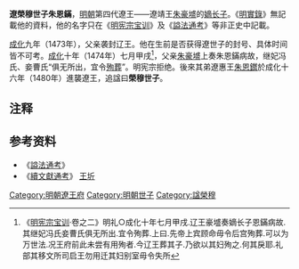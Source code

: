 '''遼榮穆世子朱恩鏋'''{{BD|15世纪|1452年前|1474年|catIdx=Z}}，[[明朝|明朝]]第四代遼王——遼靖王[[朱豪墭|朱豪墭]]的[[嫡长子|嫡长子]]。《[[明實錄|明實錄]]》無記載他的資料，他的名字只在《[[明宪宗宝训|明宪宗宝训]]》及《[[謚法通考|謚法通考]]》等非正史中記載。

[[成化|成化]]九年（1473年），父亲袭封辽王。他在生前是否获得遼世子的封号、具体时间皆不可考。[[成化|成化]]十年（1474年）七月甲戌<ref>《[[明宪宗宝训|明宪宗宝训]]·卷之二》明礼○成化十年七月甲戌.辽王豪墭奏嫡长子恩鏋病故.其继妃冯氏妾曹氏俱无所出.宜令殉葬.上曰.先帝上宾顾命毋令后宫殉葬.可以为万世法.况王府前此未尝有用殉者.今辽王葬其子.乃欲以其妇殉之.何其戾耶.礼部其移文所司启王勿用迁其妇别室毋令失所</ref>，父亲[[朱豪墭|朱豪墭]]上奏朱恩鏋病故，继妃冯氏、妾曹氏“俱无所出，宜令[[殉葬|殉葬]]”。明宪宗拒绝。後來其弟遼惠王[[朱恩鑙|朱恩鑙]]於成化十六年（1480年）進襲遼王，追諡曰'''榮穆世子'''。

== 注释 ==

{{Reflist}}

==参考资料== 
*《[[謚法通考|謚法通考]]》 
*《[[續文獻通考_(王圻)|續文獻通考]]》 [[王圻|王圻]]

[[Category:明朝遼王府|Category:明朝遼王府]]
[[Category:明朝世子|Category:明朝世子]]
[[Category:諡榮穆|Category:諡榮穆]]
